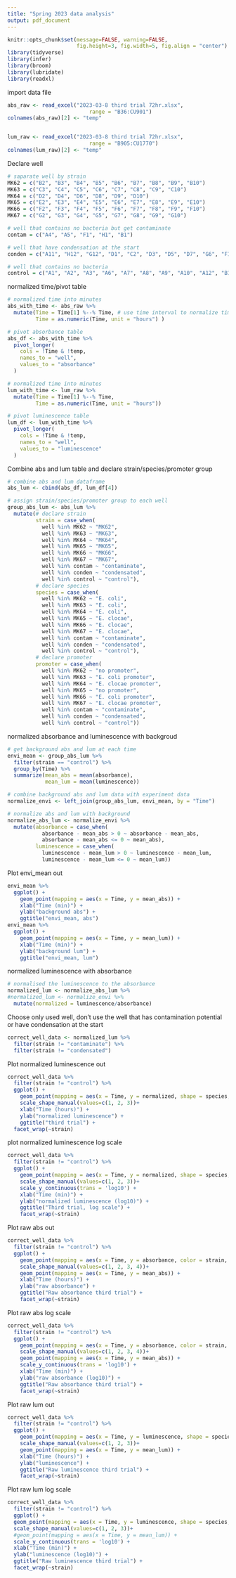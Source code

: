 ```yaml
---
title: "Spring 2023 data analysis"
output: pdf_document
---
```



```r
knitr::opts_chunk$set(message=FALSE, warning=FALSE, 
                      fig.height=3, fig.width=5, fig.align = "center")
library(tidyverse) 
library(infer)
library(broom)
library(lubridate)
library(readxl)
```

import data file
```r
abs_raw <- read_excel("2023-03-8 third trial 72hr.xlsx",
                          range = "B36:CU901")
colnames(abs_raw)[2] <- "temp"


lum_raw <- read_excel("2023-03-8 third trial 72hr.xlsx",
                          range = "B905:CU1770")
colnames(lum_raw)[2] <- "temp"
```

Declare well
```r
# saparate well by strain
MK62 = c("B2", "B3", "B4", "B5", "B6", "B7", "B8", "B9", "B10")
MK63 = c("C3", "C4", "C5", "C6", "C7", "C8", "C9", "C10")
MK64 = c("D2", "D4", "D6", "D8", "D9", "D10")
MK65 = c("E2", "E3", "E4", "E5", "E6", "E7", "E8", "E9", "E10")
MK66 = c("F2", "F3", "F4", "F5", "F6", "F7", "F8", "F9", "F10")
MK67 = c("G2", "G3", "G4", "G5", "G7", "G8", "G9", "G10")

# well that contains no bacteria but get contaminate
contam = c("A4", "A5", "F1", "H1", "B1")

# well that have condensation at the start
conden = c("A11", "H12", "G12", "D1", "C2", "D3", "D5", "D7", "G6", "F12", "H4")

# well that contains no bacteria
control = c("A1", "A2", "A3", "A6", "A7", "A8", "A9", "A10", "A12", "B12", "C1", "C12", "D12", "E1", "E12", "G1", "H2", "H3", "H5", "H6", "H7", "H8", "H9", "H10", "H11", "B11","C11", "D11", "E11", "F11", "G11")
```

normalized time/pivot table
```r
# normalized time into minutes
abs_with_time <- abs_raw %>%
  mutate(Time = Time[1] %--% Time, # use time interval to normalize time
         Time = as.numeric(Time, unit = "hours") )

# pivot absorbance table
abs_df <- abs_with_time %>% 
  pivot_longer(
    cols = !Time & !temp, 
    names_to = "well", 
    values_to = "absorbance"
  )

# normalized time into minutes
lum_with_time <- lum_raw %>%
  mutate(Time = Time[1] %--% Time,
         Time = as.numeric(Time, unit = "hours"))

# pivot luminescence table
lum_df <- lum_with_time %>% 
  pivot_longer(
    cols = !Time & !temp, 
    names_to = "well", 
    values_to = "luminescence"
  )
```


Combine abs and lum table and declare strain/species/promoter group
```r
# combine abs and lum dataframe
abs_lum <- cbind(abs_df, lum_df[4])

# assign strain/species/promoter group to each well
group_abs_lum <- abs_lum %>%
  mutate(# declare strain
         strain = case_when(
           well %in% MK62 ~ "MK62",
           well %in% MK63 ~ "MK63",
           well %in% MK64 ~ "MK64",
           well %in% MK65 ~ "MK65",
           well %in% MK66 ~ "MK66",
           well %in% MK67 ~ "MK67",
           well %in% contam ~ "contaminate",
           well %in% conden ~ "condensated",
           well %in% control ~ "control"),
         # declare species
         species = case_when(
           well %in% MK62 ~ "E. coli",
           well %in% MK63 ~ "E. coli",
           well %in% MK64 ~ "E. coli",
           well %in% MK65 ~ "E. clocae",
           well %in% MK66 ~ "E. clocae",
           well %in% MK67 ~ "E. clocae",
           well %in% contam ~ "contaminate",
           well %in% conden ~ "condensated",
           well %in% control ~ "control"),
         # declare promoter
         promoter = case_when(
           well %in% MK62 ~ "no promoter",
           well %in% MK63 ~ "E. coli promoter",
           well %in% MK64 ~ "E. clocae promoter",
           well %in% MK65 ~ "no promoter",
           well %in% MK66 ~ "E. coli promoter",
           well %in% MK67 ~ "E. clocae promoter",
           well %in% contam ~ "contaminate",
           well %in% conden ~ "condensated",
           well %in% control ~ "control"))
```

normalized absorbance and luminescence with backgroud
```r
# get background abs and lum at each time
envi_mean <- group_abs_lum %>%
  filter(strain == "control") %>%
  group_by(Time) %>%
  summarize(mean_abs = mean(absorbance),
            mean_lum = mean(luminescence))

# combine background abs and lum data with experiment data
normalize_envi <- left_join(group_abs_lum, envi_mean, by = "Time")

# normalize abs and lum with background
normalize_abs_lum <- normalize_envi %>%
  mutate(absorbance = case_when(
           absorbance - mean_abs > 0 ~ absorbance - mean_abs,
           absorbance - mean_abs <= 0 ~ mean_abs),
         luminescence = case_when(
           luminescence - mean_lum > 0 ~ luminescence - mean_lum,
           luminescence - mean_lum <= 0 ~ mean_lum))
```

Plot envi_mean out
```r
envi_mean %>%
  ggplot() + 
    geom_point(mapping = aes(x = Time, y = mean_abs)) +
    xlab("Time (min)") +
    ylab("background abs") +
    ggtitle("envi_mean, abs")
envi_mean %>%
  ggplot() + 
    geom_point(mapping = aes(x = Time, y = mean_lum)) +
    xlab("Time (min)") +
    ylab("background lum") +
    ggtitle("envi_mean, lum")
```

normalized luminescence with absorbance
```r
# normalised the luminescence to the absorbance
normalized_lum <- normalize_abs_lum %>%
#normalized_lum <- normalize_envi %>%
  mutate(normalized = luminescence/absorbance)
```

Choose only used well, don't use the well that has contamination potential or have condensation at the start
```r
correct_well_data <- normalized_lum %>%
  filter(strain != "contaminate") %>%
  filter(strain != "condensated")
```

Plot normalized luminescence out
```r
correct_well_data %>%
  filter(strain != "control") %>%
  ggplot() + 
    geom_point(mapping = aes(x = Time, y = normalized, shape = species, color = strain)) +
    scale_shape_manual(values=c(1, 2, 3))+
    xlab("Time (hours)") +
    ylab("normalized luminescence") +
    ggtitle("third trial") +
  facet_wrap(~strain)
```

plot normalized luminescence log scale
```r
correct_well_data %>%
  filter(strain != "control") %>%
  ggplot() + 
    geom_point(mapping = aes(x = Time, y = normalized, shape = species, color = strain)) +
    scale_shape_manual(values=c(1, 2, 3))+
    scale_y_continuous(trans = 'log10') +
    xlab("Time (min)") +
    ylab("normalized luminescence (log10)") +
    ggtitle("Third trial, log scale") +
    facet_wrap(~strain)
```

Plot raw abs out
```r
correct_well_data %>%
  filter(strain != "control") %>%
  ggplot() + 
    geom_point(mapping = aes(x = Time, y = absorbance, color = strain, shape = promoter))+
    scale_shape_manual(values=c(1, 2, 3, 4))+
    geom_point(mapping = aes(x = Time, y = mean_abs)) +
    xlab("Time (hours)") +
    ylab("raw absorbance") +
    ggtitle("Raw absorbance third trial") +
    facet_wrap(~strain)
```

Plot raw abs log scale
```r
correct_well_data %>%
  filter(strain != "control") %>%
  ggplot() + 
    geom_point(mapping = aes(x = Time, y = absorbance, color = strain, shape = promoter))+
    scale_shape_manual(values=c(1, 2, 3, 4))+
    geom_point(mapping = aes(x = Time, y = mean_abs)) +
    scale_y_continuous(trans = 'log10') +
    xlab("Time (min)") +
    ylab("raw absorbance (log10)") +
    ggtitle("Raw absorbance third trial") +
    facet_wrap(~strain)
```

Plot raw lum out
```r
correct_well_data %>%
  filter(strain != "control") %>%
  ggplot() +  
    geom_point(mapping = aes(x = Time, y = luminescence, shape = species, color = strain)) +
    scale_shape_manual(values=c(1, 2, 3))+
    geom_point(mapping = aes(x = Time, y = mean_lum)) +
    xlab("Time (hours)") +
    ylab("luminescence") +
    ggtitle("Raw luminescence third trial") +
    facet_wrap(~strain)
```

Plot raw lum log scale
```r
correct_well_data %>%
  filter(strain != "control") %>%
  ggplot() + 
  geom_point(mapping = aes(x = Time, y = luminescence, shape = species, color = strain)) +
  scale_shape_manual(values=c(1, 2, 3))+
  #geom_point(mapping = aes(x = Time, y = mean_lum)) +
  scale_y_continuous(trans = 'log10') +
  xlab("Time (min)") +
  ylab("luminescence (log10)") +
  ggtitle("Raw luminescence third trial") +
  facet_wrap(~strain)
```